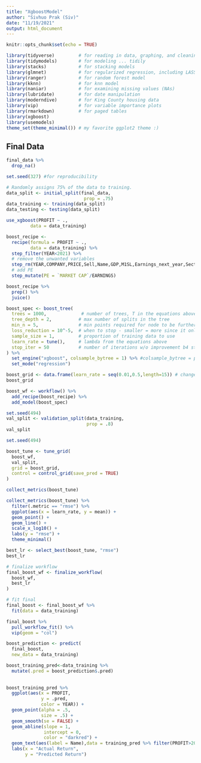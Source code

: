 ```yaml
---
title: "XgboostModel"
author: "Sivhuo Prak (Siv)"
date: "11/19/2021"
output: html_document
---
```


```r
knitr::opts_chunk$set(echo = TRUE)
```

```r
library(tidyverse)         # for reading in data, graphing, and cleaning
library(tidymodels)        # for modeling ... tidily
library(stacks)            # for stacking models
library(glmnet)            # for regularized regression, including LASSO
library(ranger)            # for random forest model
library(kknn)              # for knn model
library(naniar)            # for examining missing values (NAs)
library(lubridate)         # for date manipulation
library(moderndive)        # for King County housing data
library(vip)               # for variable importance plots
library(rmarkdown)         # for paged tables
library(xgboost)
library(usemodels)
theme_set(theme_minimal()) # my favorite ggplot2 theme :)
```

## Final Data 

```r
final_data %>% 
  drop_na()
```

```r
set.seed(327) #for reproducibility

# Randomly assigns 75% of the data to training.
data_split <- initial_split(final_data, 
                             prop = .75)
data_training <- training(data_split)
data_testing <- testing(data_split)
```

```r
use_xgboost(PROFIT ~ ., 
         data = data_training) 
```

```r
boost_recipe <- 
  recipe(formula = PROFIT ~ ., 
         data = data_training) %>% 
  step_filter(YEAR<2021) %>% 
  # remove the unwanted variables
  step_rm(YEAR,COMPANY,PRICE,Sell,Name,GDP,M1SL,Earnings_next_year,Sector) %>% 
  # add PE 
  step_mutate(PE = `MARKET CAP`/EARNINGS)
```

```r
boost_recipe %>% 
  prep() %>% 
  juice() 
```
```r
boost_spec <- boost_tree(
  trees = 1000,             # number of trees, T in the equations above
  tree_depth = 2,          # max number of splits in the tree
  min_n = 5,               # min points required for node to be further split
  loss_reduction = 10^-5,  # when to stop - smaller = more since it only has to get a little bit better 
  sample_size = 1,         # proportion of training data to use
  learn_rate = tune(),     # lambda from the equations above
  stop_iter = 50           # number of iterations w/o improvement b4 stopping
) %>% 
  set_engine("xgboost", colsample_bytree = 1) %>% #colsample_bytree = proportion of predictors used, 1 = all. Use rather than mtry in boost_tree()
  set_mode("regression")
```

```r
boost_grid <- data.frame(learn_rate = seq(0.01,0.5,length=15)) # change numbers
boost_grid
```

```r
boost_wf <- workflow() %>% 
  add_recipe(boost_recipe) %>%
  add_model(boost_spec)  
```

```r
set.seed(494)
val_split <- validation_split(data_training, 
                              prop = .8)
val_split
```
```r
set.seed(494)

boost_tune <- tune_grid(
  boost_wf, 
  val_split,
  grid = boost_grid,
  control = control_grid(save_pred = TRUE)
)
```

```r
collect_metrics(boost_tune)
```
```r
collect_metrics(boost_tune) %>% 
  filter(.metric == "rmse") %>% 
  ggplot(aes(x = learn_rate, y = mean)) +
  geom_point() +
  geom_line() +
  scale_x_log10() +
  labs(y = "rmse") +
  theme_minimal()
```

```r
best_lr <- select_best(boost_tune, "rmse")
best_lr
```
```r
# finalize workflow
final_boost_wf <- finalize_workflow(
  boost_wf,
  best_lr
)

# fit final
final_boost <- final_boost_wf %>% 
  fit(data = data_training)

final_boost %>% 
  pull_workflow_fit() %>%
  vip(geom = "col")
```
```r
boost_prediction <- predict(
  final_boost,
  new_data = data_training)

boost_training_pred<-data_training %>% 
  mutate(.pred = boost_prediction$.pred)
  
  
boost_training_pred %>%
  ggplot(aes(x = PROFIT,
             y = .pred,
             color = YEAR)) +
  geom_point(alpha = .5,
             size = .5) +
  geom_smooth(se = FALSE) +
  geom_abline(slope = 1,
              intercept = 0,
              color = "darkred") +
  geom_text(aes(label = Name),data = training_pred %>% filter(PROFIT>200))+
  labs(x = "Actual Return",
       y = "Predicted Return")
```



